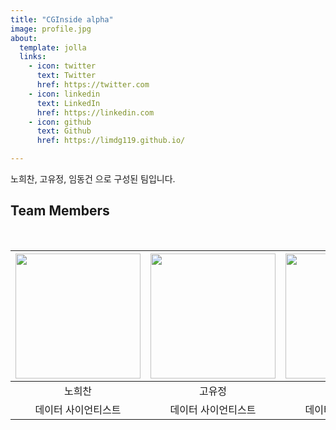 ```yaml
---
title: "CGInside alpha"
image: profile.jpg
about:
  template: jolla
  links:
    - icon: twitter
      text: Twitter
      href: https://twitter.com
    - icon: linkedin
      text: LinkedIn
      href: https://linkedin.com
    - icon: github
      text: Github
      href: https://limdg119.github.io/

---
```


노희찬, 고유정, 임동건 으로 구성된 팀입니다.\

## Team Members ##

</br>

| <img src="hechan.jpeg" width="200" height="200"> | <img src="photo.jpeg" width="200" height="200">  | <img src="donggeon_image.jpeg" width="200" height="200"> |
|:------------------------------------------------:|:------------------------------------------------:|:------------------------------------------------:|
| 노희찬           | 고유정           | 임동건          |
| 데이터 사이언티스트 | 데이터 사이언티스트  | 데이터 사이언티스트 |

